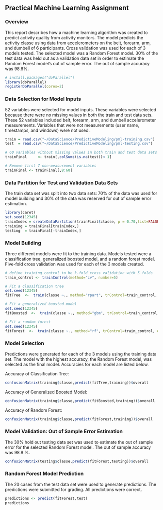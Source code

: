 ## Practical Machine Learning Assignment

### Overview
 This report describes how a machine learning algorithm was created to predict activity quality from activity monitors.  The model predicts the activity classe using data from accelerometers on the belt, forearm, arm, and dumbell of 6 participants. Cross validation was used for each of 3 models tested. The selected model was a Random Forest model.  30% of the test data was held out as a validation data set in order to estimate the Random Forest model's out of sample error. The out of sample accuracy was 98.8%.

```r
# install.packages("doParallel")
library(doParallel)
registerDoParallel(cores=2)
```


### Data Selection for Model Inputs
52 variables were selected for model inputs. These variables were selected because there were no missing values in both the train and test data sets. 
These 52 variables included belt, forearm, arm, and dumbell accelerometer measurements. Variables that were not measurements (user name, timestamps, and windows) were not used.

```r
train = read.csv("~/DataScience/PredictiveModeling/pml-training.csv")
test  = read.csv("~/DataScience/PredictiveModeling/pml-testing.csv")

# 60 variables without missing values in both train and test data sets
trainFinal     <- train[,colSums(is.na(test))< 1] 

# Remove first 7 non-measurement variables
trainFinal <- trainFinal[,8:60]  
```

### Data Partition for Test and Validation Data Sets
The train data set was split into two data sets:  70% of the data was used for model building and 30% of the data was reserved for out of sample error estimation.


```r
library(caret)
set.seed(12345)
trainIndex = createDataPartition(trainFinal$classe, p = 0.70,list=FALSE)
training = trainFinal[trainIndex,]  
testing  = trainFinal[-trainIndex,]
```

### Model Building 
Three different models were fit to the training data.  Models tested were a classification tree, generalized boosted model, and a random forest model.
Five-fold cross validation was used for each of the 3 models created.  
```r
# define training control to be k-fold cross validation with 5 folds
train_control <- trainControl(method="cv", number=5)

# Fit a classification tree
set.seed(12345)
fitTree  <-  train(classe ~., method="rpart", trControl=train_control, data=training)

# Fit a generalized boosted model
set.seed(12345)
fitBoosted  <-  train(classe ~., method="gbm", trControl=train_control, data=training) 

# Fit a random forest
set.seed(12345)
fitForest  <-  train(classe ~., method="rf", trControl=train_control, data=training) 
```

### Model Selection 
Predictions were generated for each of the 3 models using the training data set.  The model with the highest accuracy, the Random Forest model,
was selected as the final model.  Accuracies for each model are listed below.

Accuracy of Classification Tree:
```r
confusionMatrix(training$classe,predict(fitTree,training))$overall  
```
Accuracy of Generalized Boosted Model:
```r
confusionMatrix(training$classe,predict(fitBoosted,training))$overall 
```
Accuracy of Random Forest:
```r
confusionMatrix(training$classe,predict(fitForest,training))$overall   
```

### Model Validation: Out of Sample Error Estimation
The 30% hold out testing data set was used to estimate the out of sample error for the selected Random Forest model.  The out of sample accuracy was 98.8 %.

```r
confusionMatrix(testing$classe,predict(fitForest,testing))$overall

```

### Random Forest Model Prediction
The 20 cases from the test data set were used to generate predictions.  The predictions were submitted for grading. All predictions were correct.  

```r
predictions <- predict(fitForest,test)
predictions
```

 


